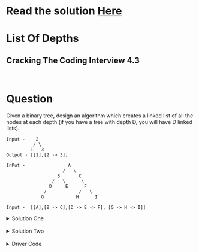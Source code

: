 # Read the solution [Here](https://quastor.org/cracking-the-coding-interview/trees-and-graph/list-of-depths)

# List Of Depths

## Cracking The Coding Interview 4.3

<br/>

# Question

Given a binary tree, design an algorithm which creates a linked list of all the nodes at each depth (if you have a tree with
depth D, you will have D linked lists).

```
Input -    2
          / \
         1   3
Output - [[1],[2 -> 3]]

InPut -                A
                     /   \
                   B       C
                 /   \      \
                D     E      F
              /            /   \
             G            H      I

Input -  [[A],[B -> C],[D -> E -> F], [G -> H -> I]]

```

<details>
  <summary>Solution One</summary>

Simple way to think of it is we have to build the a linked list for nodes at each level so, traverse the tree level by level and build the
linked list. linked list built for depth D can be used to build the linked list of nodes at depth D + 1. this solution is also a slight modification
of BFS.
    
```python

def get_list_of_depths(root: BinaryTreeNode) -> List[LinkedList]:
    list_of_depths, curr = [], LinkedList() 
    curr.insert(root)
    while len(curr) > 0:
        list_of_depths.append(curr)
        parent, curr = curr.head, LinkedList()
        while parent:
            if parent.data.left:
                curr.insert(parent.data.left)
            if parent.data.right:
                curr.insert(parent.data.right)
            parent = parent.next

    return list_of_depths

```
Time complexity O(n), we touch each nodes once.
Space complexity O(n) dominated by list_of_depths.
</details>

<br/>

<details>
  <summary>Solution Two</summary>

Since we have to build linked list for nodes at each level we can build it with any kind of traversal as long as we know wich level nodes are in. We can 
use a variable depth and pass depth+1 to next level to keep track of depth, this solution is combination of dfs pre-order travel.

```python

def get_list_of_depths(root: BinaryTreeNode) -> List[LinkedList]:
    def dfs(root, depth, list_of_depths):
        if root == None:
            return
        depth_list = LinkedList()
        if len(list_of_depths) > depth:
            depth_list = list_of_depths[depth]
        else:
            list_of_depths.append(depth_list)
        depth_list.insert(root)
        dfs(root.left, depth + 1, list_of_depths)
        dfs(root.right, depth + 1, list_of_depths)

    list_of_depths = []
    dfs(root, 0, list_of_depths)
    return list_of_depths

```
Time complexity O(n), we touch each nodes once.
Space complexity O(n) dominated by list_of_depths.
</details> 

<br/>

<details>
    <summary>Driver Code</summary>

```python

from typing import List


class LinkedList:
    def __init__(self):
        self.head = None
        self.tail = None
        self.size = 0


class ListNode:
    def __init__(self, data):
        self.data = data
        self.next = None


def insert(self, data):
    if not self.head:
        self.head = self.ListNode(data)
        self.tail = self.head
    else:
        self.tail.next = self.ListNode(data)
        self.tail = self.tail.next
    self.size += 1


def __len__(self):
    return self.size


class BinaryTreeNode:
    def __init__(self, data, left=None, right=None):
        self.data = data
        self.right = right
        self.left = left


root = BinaryTreeNode("A")
root.left = BinaryTreeNode("B")
root.right = BinaryTreeNode("C")
root.left.left = BinaryTreeNode("D")
root.left.right = BinaryTreeNode("E")
root.left.left.left = BinaryTreeNode("G")
root.right.right = BinaryTreeNode("C")
root.right.right.left = BinaryTreeNode("H")
root.right.right.right = BinaryTreeNode("I")

for linked_list in get_list_of_depths_bfs(root):
    result = []
    curr = linked_list.head
    while curr:
        result.append(curr.data.data)
        curr = curr.next

    print(result)

```
*Linked list implementation is naive

</details>


